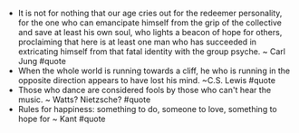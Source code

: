 - It is not for nothing that our age cries out for the redeemer personality, for the one who can emancipate himself from the grip of the collective and save at least his own soul, who lights a beacon of hope for others, proclaiming that here is at least one man who has succeeded in extricating himself from that fatal identity with the group psyche. ~ Carl Jung #quote
- When the whole world is running towards a cliff, he who is running in the opposite direction appears to have lost his mind. ~C.S. Lewis #quote
- Those who dance are considered fools by those who can't hear the music. ~ Watts? Nietzsche? #quote 
- Rules for happiness: something to do, someone to love, something to hope for ~ Kant #quote
